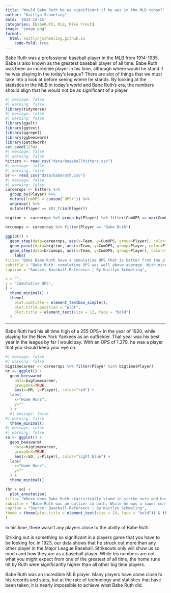 ```yaml
---
title: "Would Babe Ruth be as significant if he was in the MLB today?"
author: "Kaitlyn Schmeling"
date: '2024-12-15'
categories: [BabeRuth, MLB, Mike Trout]
image: "image.png"
format: 
  html: kaitlynjschmeling.github.io
    code-fold: true
---
```


Babe Ruth was a professional baseball player in the MLB from 1914-1935. Babe is also known as the greatest baseball player of all time. Babe Ruth was been an incredible player in his time, although where would he stand if he was playing in the today's league? There are alot of things that we must take into a look at before seeing where he stands. By looking at the statistics in the MLB in today's world and Babe Ruth's era, the numbers should align that he would not be as significant of a player.

```r
#| message: false
#| warning: false 
library(tidyverse)
#| message: false
#| warning: false 
library(ggalt)
library(ggtext)
library(ggrepel)
library(ggbeeswarm)
library(patchwork)
set.seed(1234)
#| message: false
#| warning: false 
hitters <- read_csv("data/baseballhitters.csv")
#| message: false
#| warning: false 
br <- read_csv("data/baberuth.csv")
#| message: false
#| warning: false 
careerops <- hitters %>% 
  group_by(Player) %>% 
  mutate(CumOPS = cumsum(`OPS+`)) %>%
  ungroup() %>%
  mutate(Player == str_trim(Player))

bigtime <- careerops %>% group_by(Player) %>% filter(CumOPS == max(CumOPS)) %>% ungroup() %>% filter(CumOPS > 3750)

brcumops <- careerops %>% filter(Player == "Babe Ruth")
  
ggplot() + 
  geom_step(data=careerops, aes(x=Team, y=CumOPS, group=Player), color="grey") + 
  geom_point(data=bigtime, aes(x=Team, y=CumOPS, group=Player, color=Player)) +
  geom_step(data=brcumops, aes(x=Team, y=CumOPS, group=Player), color="red")+
    labs(
title= "Does Babe Ruth have a cumulative OPS that is better from the players in his time?",
subtitle = "Babe Ruth' cumulative OPS was well above average. With nine seasons above .700, Ruth was outstanding when it comes to his on base percentage and slugging.",
caption = "Source: Baseball Reference | By Kaitlyn Schmeling",

x = "",
y = "Cumulative OPS",
) +
  theme_minimal() +
  theme(
    plot.subtitle = element_textbox_simple(),
    plot.title.position = "plot",
    plot.title = element_text(size = 12, face = "bold")
  )

```

------------------------------------------------------------------------

Babe Ruth had his all time high of a 255 OPS+ in the year of 1920, while playing for the New York Yankees as an outfielder. That year was his best year in the league by far I would say. With an OPS of 1.379, he was a player that you should keep your eye on.

```r
#| message: false
#| warning: false 
bigtimecareer <- careerops %>% filter(Player %in% bigtime$Player)
hr <- ggplot() + 
  geom_beeswarm(
    data=bigtimecareer, 
    groupOnX=TRUE, 
    aes(x=HR, y=Player), color="red") +
  labs(
    x="Home Runs",
    y=""
  ) +
  #| message: false
#| warning: false 
  theme_minimal()
#| message: false
#| warning: false 
so <- ggplot() + 
  geom_beeswarm(
    data=bigtimecareer, 
    groupOnX=TRUE, 
    aes(x=SO, y=Player), color="light blue") +
  labs(
    x="Home Runs",
    y=""
  ) +
  theme_minimal()

(hr + so) +
  plot_annotation(
title= "Where does Babe Ruth statisitcally stand in strike outs and home runs?",
subtitle = "Babe Ruth was an outlier in both. While he was a lower contestant on number of strikeouts, he was ahead on his number of home runs\n in comparison to the other players.",
caption = "Source: Baseball Reference | By Kaitlyn Schmeling",
theme = theme(plot.title = element_text(size = 14, face = "bold")) & theme(plot.subtitle = element_text(size=8))
)
```

In his time, there wasn't any players close to the ability of Babe Ruth.

Striking out is something so significant in a players game that you have to be looking for. In 1923, our data shows that he struck out more than any other player in the Major League Baseball. Strikeouts only will show us so much and how they are as a baseball player. While his numbers are not what you might expect from one of the greatest of all time, the home runs hit by Ruth were significantly higher than all other big time players.

Babe Ruth was an incredible MLB player. Many players have come close to his records and stats, but at the rate of technology and statistics that have been taken, it is nearly impossible to achieve what Babe Ruth did.

